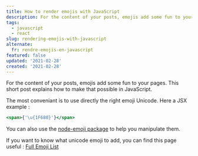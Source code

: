 ```yaml
---
title: How to render emojis with JavaScript
description: For the content of your posts, emojis add some fun to your pages. This short post explains how to make that possible in JavaScript.
tags:
  - javascript
  - react
slug: rendering-emojis-with-javascript
alternate:
  fr: rendre-emojis-en-javascript
featured: false
updated: '2021-02-28'
created: '2021-02-28'
---
```


For the content of your posts, emojis add some fun to your pages. This short post explains how to make that possible in JavaScript.

The most conveniant is to use directly the right emoji Unicode. Here a JSX example :

```jsx
<span>{'\u{1F680}'}</span>
```

You can also use the [node-emoji package](https://www.npmjs.com/package/node-emoji) to help you manipulate them.

If you want to know what unicode emoji to add, you can find this page useful : [Full Emoji List](https://unicode.org/emoji/charts/full-emoji-list.html)
